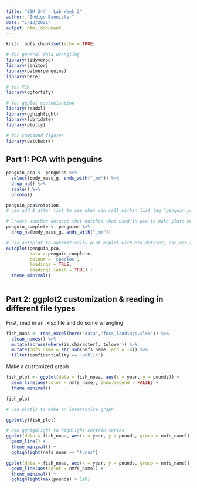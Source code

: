 ```yaml
---
title: "ESM 244 - Lab Week 2"
author: "Indigo Bannister"
date: "1/13/2021"
output: html_document
---
```


```r
knitr::opts_chunk$set(echo = TRUE)

# for general data wrangling
library(tidyverse)
library(janitor)
library(palmerpenguins)
library(here)

# for PCA
library(ggfortify)

# for ggplot customization
library(readxl)
library(gghighlight)
library(lubridate)
library(plotly)

# for compound figures
library(patchwork)
```

## Part 1: PCA with penguins

```r
penguin_pca <- penguins %>% 
  select(body_mass_g, ends_with("_mm")) %>% 
  drop_na() %>% 
  scale() %>% 
  prcomp()

penguin_pca$rotation
# can add $ after list to see what can call within list (eg "penguin_pca$")

# Create another dataset that matches that used in pca to make plots more customizable
penguin_complete <- penguins %>% 
  drop_na(body_mass_g, ends_with("_mm"))

# use autoplot to automatically plot biplot with pca dataset; can use all ggplot codes with autoplot (see Allisons code_key for more options)
autoplot(penguin_pca, 
         data = penguin_complete,
         colour = 'species',
         loadings = TRUE,
         loadings.label = TRUE) + 
  theme_minimal()
  
```

## Part 2: ggplot2 customization & reading in different file types

First, read in an .xlsx file and do some wrangling

```r
fish_noaa <- read_excel(here("data","foss_landings.xlsx")) %>% 
  clean_names() %>% 
  mutate(across(where(is.character), tolower)) %>% 
  mutate(nmfs_name = str_sub(nmfs_name, end = -4)) %>% 
  filter(confidentiality == 'public')
```

Make a customized graph

```r
fish_plot <- ggplot(data = fish_noaa, aes(x = year, y = pounds)) + 
  geom_line(aes(color = nmfs_name), show.legend = FALSE) +
  theme_minimal()

fish_plot

# use plotly to make an interactive graph

ggplotly(fish_plot)

# Use gghighlight to highlight certain series
ggplot(data = fish_noaa, aes(x = year, y = pounds, group = nmfs_name)) + 
  geom_line() +
  theme_minimal() +
  gghighlight(nmfs_name == "tunas")

ggplot(data = fish_noaa, aes(x = year, y = pounds, group = nmfs_name)) + 
  geom_line(aes(color = nmfs_name)) +
  theme_minimal() +
  gghighlight(max(pounds) > 1e8)

```

